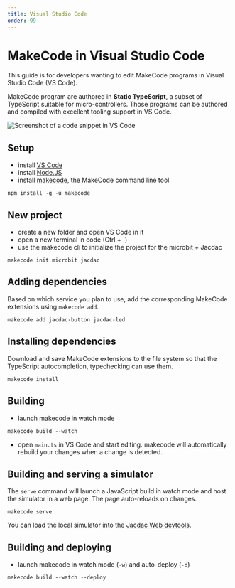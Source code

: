```yaml
---
title: Visual Studio Code
order: 99
---
```


# MakeCode in Visual Studio Code

This guide is for developers wanting to edit MakeCode programs in Visual Studio Code (VS Code).

MakeCode program are authored in **Static TypeScript**,
a subset of TypeScript suitable for micro-controllers.
Those programs can be authored and compiled with excellent tooling support in VS Code.

![Screenshot of a code snippet in VS Code](./code.png)

## Setup

-   install [VS Code](https://code.visualstudio.com/)
-   install [Node.JS](https://nodejs.org/en/download/)
-   install [makecode](https://github.com/microsoft/pxt-makecode), the MakeCode command line tool

```
npm install -g -u makecode
```

## New project

-   create a new folder and open VS Code in it
-   open a new terminal in code (Ctrl + `)
-   use the makecode cli to initialize the project for the microbit + Jacdac

```
makecode init microbit jacdac
```

## Adding dependencies

Based on which service you plan to use, add the corresponding MakeCode extensions using `makecode add`.

```
makecode add jacdac-button jacdac-led
```

## Installing dependencies

Download and save MakeCode extensions to the file system so that the TypeScript autocompletion, typechecking can use them.

```
makecode install
```

## Building

-   launch makecode in watch mode

```
makecode build --watch
```

-   open `main.ts` in VS Code and start editing. makecode will automatically rebuild your changes when a change is detected.

## Building and serving a simulator

The ``serve`` command will launch a JavaScript build in watch mode and host the simulator in a web page. The page auto-reloads on changes.

```
makecode serve
```

You can load the local simulator into the [Jacdac Web devtools](/clients/javascript/debugging).

## Building and deploying

-   launch makecode in watch mode (`-w`) and auto-deploy (`-d`)

```
makecode build --watch --deploy
```
